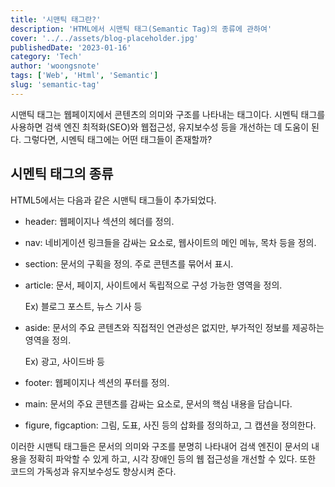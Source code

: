 ```yaml
---
title: '시맨틱 태그란?'
description: 'HTML에서 시맨틱 태그(Semantic Tag)의 종류에 관하여'
cover: '../../assets/blog-placeholder.jpg'
publishedDate: '2023-01-16'
category: 'Tech'
author: 'woongsnote'
tags: ['Web', 'Html', 'Semantic']
slug: 'semantic-tag'
---
```


시맨틱 태그는 웹페이지에서 콘텐츠의 의미와 구조를 나타내는 태그이다.
시멘틱 태그를 사용하면 검색 엔진 최적화(SEO)와 웹접근성, 유지보수성 등을 개선하는 데 도움이 된다.
그렇다면, 시멘틱 태그에는 어떤 태그들이 존재할까?

## 시멘틱 태그의 종류

HTML5에서는 다음과 같은 시맨틱 태그들이 추가되었다.

- header: 웹페이지나 섹션의 헤더를 정의.

- nav: 네비게이션 링크들을 감싸는 요소로, 웹사이트의 메인 메뉴, 목차 등을 정의.

- section: 문서의 구획을 정의. 주로 콘텐츠를 묶어서 표시.

- article: 문서, 페이지, 사이트에서 독립적으로 구성 가능한 영역을 정의.

  Ex) 블로그 포스트, 뉴스 기사 등

- aside: 문서의 주요 콘텐츠와 직접적인 연관성은 없지만, 부가적인 정보를 제공하는 영역을 정의.

  Ex) 광고, 사이드바 등

- footer: 웹페이지나 섹션의 푸터를 정의.

- main: 문서의 주요 콘텐츠를 감싸는 요소로, 문서의 핵심 내용을 담습니다.

- figure, figcaption: 그림, 도표, 사진 등의 삽화를 정의하고, 그 캡션을 정의한다.

이러한 시맨틱 태그들은 문서의 의미와 구조를 분명히 나타내어 검색 엔진이 문서의 내용을 정확히 파악할 수 있게 하고, 시각 장애인 등의 웹 접근성을 개선할 수 있다.
또한 코드의 가독성과 유지보수성도 향상시켜 준다.
